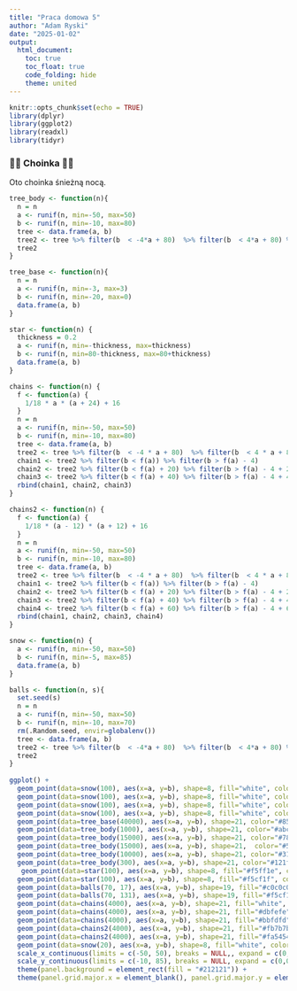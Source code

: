 ```yaml
---
title: "Praca domowa 5"
author: "Adam Ryski"
date: "2025-01-02"
output:
  html_document:
    toc: true
    toc_float: true
    code_folding: hide
    theme: united
---
```


```r
knitr::opts_chunk$set(echo = TRUE)
library(dplyr)
library(ggplot2)
library(readxl)
library(tidyr)
```
### 🎄🎄 Choinka 🎄🎄
Oto choinka śnieżną nocą.
```r

tree_body <- function(n){
  n = n
  a <- runif(n, min=-50, max=50)
  b <- runif(n, min=-10, max=80)
  tree <- data.frame(a, b)
  tree2 <- tree %>% filter(b  < -4*a + 80)  %>% filter(b  < 4*a + 80) %>% filter(b > 0)
  tree2
}

tree_base <- function(n){
  n = n
  a <- runif(n, min=-3, max=3)
  b <- runif(n, min=-20, max=0)
  data.frame(a, b)
}

star <- function(n) {
  thickness = 0.2
  a <- runif(n, min=-thickness, max=thickness)
  b <- runif(n, min=80-thickness, max=80+thickness)
  data.frame(a, b)
}

chains <- function(n) {
  f <- function(a) {
    1/18 * a * (a + 24) + 16
  }
  n = n
  a <- runif(n, min=-50, max=50)
  b <- runif(n, min=-10, max=80)
  tree <- data.frame(a, b)
  tree2 <- tree %>% filter(b  < -4 * a + 80)  %>% filter(b  < 4 * a + 80) %>% filter(b > 0)
  chain1 <- tree2 %>% filter(b < f(a)) %>% filter(b > f(a) - 4)
  chain2 <- tree2 %>% filter(b < f(a) + 20) %>% filter(b > f(a) - 4 + 20)
  chain3 <- tree2 %>% filter(b < f(a) + 40) %>% filter(b > f(a) - 4 + 40)
  rbind(chain1, chain2, chain3)
}

chains2 <- function(n) {
  f <- function(a) {
    1/18 * (a - 12) * (a + 12) + 16
  }
  n = n
  a <- runif(n, min=-50, max=50)
  b <- runif(n, min=-10, max=80)
  tree <- data.frame(a, b)
  tree2 <- tree %>% filter(b  < -4 * a + 80)  %>% filter(b  < 4 * a + 80) %>% filter(b > 0)
  chain1 <- tree2 %>% filter(b < f(a)) %>% filter(b > f(a) - 4)
  chain2 <- tree2 %>% filter(b < f(a) + 20) %>% filter(b > f(a) - 4 + 20)
  chain3 <- tree2 %>% filter(b < f(a) + 40) %>% filter(b > f(a) - 4 + 40)
  chain4 <- tree2 %>% filter(b < f(a) + 60) %>% filter(b > f(a) - 4 + 60)
  rbind(chain1, chain2, chain3, chain4)
}

snow <- function(n) {
  a <- runif(n, min=-50, max=50)
  b <- runif(n, min=-5, max=85)
  data.frame(a, b)
}

balls <- function(n, s){
  set.seed(s)
  n = n
  a <- runif(n, min=-50, max=50)
  b <- runif(n, min=-10, max=70)
  rm(.Random.seed, envir=globalenv())
  tree <- data.frame(a, b)
  tree2 <- tree %>% filter(b  < -4*a + 80)  %>% filter(b  < 4*a + 80) %>% filter(b > 0)
  tree2
}
    
ggplot() + 
  geom_point(data=snow(100), aes(x=a, y=b), shape=8, fill="white", color="white", size=0.70) +
  geom_point(data=snow(100), aes(x=a, y=b), shape=8, fill="white", color="white", size=0.80) +
  geom_point(data=snow(100), aes(x=a, y=b), shape=8, fill="white", color="white", size=0.90) +
  geom_point(data=snow(100), aes(x=a, y=b), shape=8, fill="white", color="white", size=1) +
  geom_point(data=tree_base(40000), aes(x=a, y=b), shape=21, color="#856c5b", size=1) +
  geom_point(data=tree_body(1000), aes(x=a, y=b), shape=21, color="#abcea9", size=1) + 
  geom_point(data=tree_body(15000), aes(x=a, y=b), shape=21, color="#78b075", size=1) + 
  geom_point(data=tree_body(15000), aes(x=a, y=b), shape=21,  color="#50874d", size=1) + 
  geom_point(data=tree_body(10000), aes(x=a, y=b), shape=21, color="#31532f", size=1) + 
  geom_point(data=tree_body(300), aes(x=a, y=b), shape=21, color="#121f11", size=1) + 
   geom_point(data=star(100), aes(x=a, y=b), shape=8, fill="#f5ff1e", color="#f0ff1e", size=5) +
  geom_point(data=star(100), aes(x=a, y=b), shape=8, fill="#f5cf1f", color="#f5cf1f", size=3) +
  geom_point(data=balls(70, 17), aes(x=a, y=b), shape=19, fill="#c0c0c0", color="#c0c0c0", size=4) +
  geom_point(data=balls(70, 131), aes(x=a, y=b), shape=19, fill="#f5cf1f", color="#f5cf1f", size=4) +
  geom_point(data=chains(4000), aes(x=a, y=b), shape=21, fill="white", color="white", size=1.5) +
  geom_point(data=chains(4000), aes(x=a, y=b), shape=21, fill="#dbfefe", color="#dbfefe", size=1.5) +
  geom_point(data=chains(4000), aes(x=a, y=b), shape=21, fill="#bbfdfd", color="#bbfdfd", size=1.5) +
  geom_point(data=chains2(4000), aes(x=a, y=b), shape=21, fill="#fb7b7b", color="#fb7b7b", size=1.5) +
  geom_point(data=chains2(4000), aes(x=a, y=b), shape=21, fill="#fa5454", color="#fa5454", size=1.5) +
  geom_point(data=snow(20), aes(x=a, y=b), shape=8, fill="white", color="white", size=1.5) +
  scale_x_continuous(limits = c(-50, 50), breaks = NULL,, expand = c(0,0)) + 
  scale_y_continuous(limits = c(-10, 85), breaks = NULL, expand = c(0,0))  +
  theme(panel.background = element_rect(fill = "#212121")) +
  theme(panel.grid.major.x = element_blank(), panel.grid.major.y = element_blank(), axis.title.x=element_blank(), axis.title.y=element_blank())
  
```



